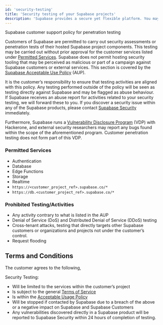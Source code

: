 ```yaml
---
id: 'security-testing'
title: 'Security testing of your Supabase projects'
description: 'Supabase provides a secure yet flexible platform. You may wish to validate the security of your own project implementation, we ask that you follow these guidelines.'
---
```


Supabase customer support policy for penetration testing

Customers of Supabase are permitted to carry out security assessments or penetration tests of their hosted Supabase project components. This testing may be carried out without prior approval for the customer services listed under [Permitted Services](). Supabase does not permit hosting security tooling that may be perceived as malicious or part of a campaign against Supabase customers or external services. This section is covered by the [Supabase Acceptable Use Policy](https://supabase.com/aup) (AUP).

It is the customer’s responsibility to ensure that testing activities are aligned with this policy. Any testing performed outside of the policy will be seen as testing directly against Supabase and may be flagged as abuse behaviour. If Supabase receives an abuse report for activities related to your security testing, we will forward these to you. If you discover a security issue within any of the Supabase products, please contact [Supabase Security](mailto:security@supabase.io) immediately.

Furthermore, Supabase runs a [Vulnerability Disclosure Program](https://hackerone.com/ca63b563-9661-4ac3-8d23-7581582ef451/embedded_submissions/new) (VDP) with Hackerone, and external security researchers may report any bugs found within the scope of the aforementioned program. Customer penetration testing does not form part of this VDP.

### Permitted Services

- Authentication
- Database
- Edge Functions
- Storage
- Realtime
- `https://<customer_project_ref>.supabase.co/*`
- `https://db.<customer_project_ref>.supabase.co/*`

### Prohibited Testing/Activities

- Any activity contrary to what is listed in the AUP
- Denial of Service (DoS) and Distributed Denial of Service (DDoS) testing
- Cross-tenant attacks, testing that directly targets other Supabase customers or organizations and projects not under the customer’s control.
- Request flooding

## Terms and Conditions

The customer agrees to the following,

Security Testing:

- Will be limited to the services within the customer’s project
- Is subject to the general [Terms of Service](https://supabase.com/terms)
- Is within the [Acceptable Usage Policy](https://supabase.com/aup)
- Will be stopped if contacted by Supabase due to a breach of the above or a negative impact on Supabase and Supabase Customers
- Any vulnerabilities discovered directly in a Supabase product will be reported to Supabase Security within 24 hours of completion of testing.
